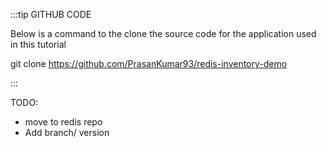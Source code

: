 :::tip GITHUB CODE

Below is a command to the clone the source code for the application used in this tutorial

git clone https://github.com/PrasanKumar93/redis-inventory-demo

:::

TODO:

- move to redis repo
- Add branch/ version
